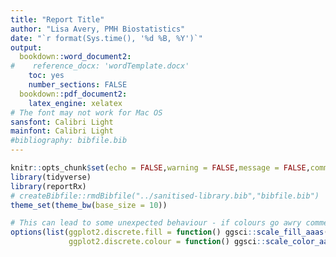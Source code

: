```yaml
---
title: "Report Title"
author: "Lisa Avery, PMH Biostatistics"
date: "`r format(Sys.time(), '%d %B, %Y')`"
output:
  bookdown::word_document2:
#    reference_docx: 'wordTemplate.docx'
    toc: yes
    number_sections: FALSE
  bookdown::pdf_document2:
    latex_engine: xelatex
# The font may not work for Mac OS
sansfont: Calibri Light
mainfont: Calibri Light
#bibliography: bibfile.bib  
---
```


```r
knitr::opts_chunk$set(echo = FALSE,warning = FALSE,message = FALSE,comment = '')
library(tidyverse)
library(reportRx)
# createBibfile::rmdBibfile("../sanitised-library.bib","bibfile.bib")
theme_set(theme_bw(base_size = 10))

# This can lead to some unexpected behaviour - if colours go awry comment this out
options(list(ggplot2.discrete.fill = function() ggsci::scale_fill_aaas(),
             ggplot2.discrete.colour = function() ggsci::scale_color_aaas()))

```
